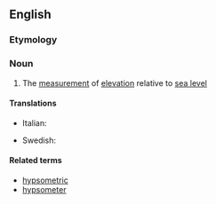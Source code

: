 ==English==

===Etymology===
{{suffix|hypsometer|y|lang=en}}

===Noun===
{{en-noun|-}}

# The [[measurement]] of [[elevation]] relative to [[sea level]]

====Translations====
{{trans-top|elevation relative to sea level}}
* Italian: {{t|it|ipsometria|f}}
{{trans-mid}}
* Swedish: {{t|sv|hypsometri|c}}
{{trans-bottom}}

====Related terms====
* [[hypsometric]]
* [[hypsometer]]